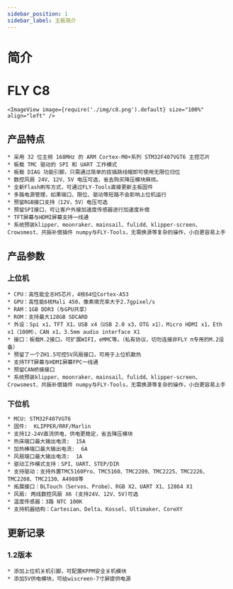 ```yaml
---
sidebar_position: 1
sidebar_label: 主板简介
---
```



# 简介

# FLY C8


    <ImageView image={require('./img/c8.png').default} size="100%" align="left" />

## 产品特点

    * 采用 32 位主频 168MHz 的 ARM Cortex-M0+系列 STM32F407VGT6 主控芯片
    * 板载 TMC 驱动的 SPI 和 UART 工作模式
    * 板载 DIAG 功能引脚，只需通过简单的拔插跳线帽即可使用无限位归位
    * 数控风扇 24V、12V、5V 电压可选，省去购买降压模块麻烦。
    * 全新Flash刷写方式，可通过FLY-Tools直接更新主板固件
    * 多路电源管理，如果端口、限位、驱动等短路不会影响上位机运行
    * 预留RGB接口支持（12V，5V）电压可选
    * 预留SPI接口，可让客户外接加速度传感器进行加速度补偿
    * TFT屏幕与HDMI屏幕支持一线通
    * 系统预装klipper、moonraker、mainsail、fulidd、klipper-screen、Crowsmest、共振补偿插件 numpy与FLY-Tools，无需换源等复杂的操作，小白更容易上手

## 产品参数

### 上位机
    * CPU：高性能全志H5芯片，4核64位Cortex-A53
    * GPU：高性能6核Mali 450，像素填充率大于2.7gpixel/s
    * RAM：1GB DDR3（与GPU共享）
    * ROM：支持最大128GB SDCARD
    * 外设：Spi x1，TFT X1，USB x4（USB 2.0 x3，OTG x1），Micro HDMI x1，Eth x1（100M），CAN x1，3.5mm audio interface X1
    * 接口：板载M.2接口，可扩展WIFI，eMMC等。（私有协议，切勿连接非FLY π专用的M.2设备）
    * 预留了一个ZH1.5可控5V风扇接口，可用于上位机散热
    * 支持TFT屏幕与HDMI屏幕FPC一线通
    * 预留CAN桥接接口
    * 系统预装klipper、moonraker、mainsail、fulidd、klipper-screen、Crowsmest、共振补偿插件 numpy与FLY-Tools，无需换源等复杂的操作，小白更容易上手

### 下位机

    * MCU: STM32F407VGT6
    * 固件:  KLIPPER/RRF/Marlin
    * 支持12-24V直流供电，供电更稳定，省去降压模块
    * 热床端口最大输出电流:  15A
    * 加热棒端口最大输出电流:  6A
    * 风扇端口最大输出电流:  1A
    * 驱动工作模式支持：SPI、UART、STEP/DIR
    * 支持驱动：支持外置TMC5160Pro、TMC5160、TMC2209、TMC2225、TMC2226、TMC2208、TMC2130、A4988等
    * 拓展接口：BLTouch（Servos、Probe）、RGB X2、UART X1、12864 X1
    * 风扇: 两线数控风扇 X6 (支持24V、12V、5V)可选
    * 温度传感器：3路 NTC 100K
    * 支持机器结构：Cartesian、Delta、Kossel、Ultimaker、CoreXY

## 更新记录

### 1.2版本

    * 添加上位机关机引脚，可配置KPPM安全关机模块
    * 添加5V供电模块，可给wiscreen-7寸屏提供电源